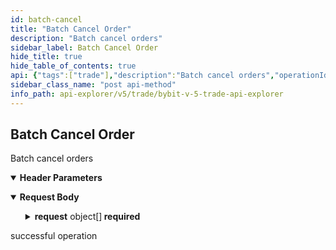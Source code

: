 ```yaml
---
id: batch-cancel
title: "Batch Cancel Order"
description: "Batch cancel orders"
sidebar_label: Batch Cancel Order
hide_title: true
hide_table_of_contents: true
api: {"tags":["trade"],"description":"Batch cancel orders","operationId":"batch-cancel","parameters":[{"name":"apiKey","in":"header","description":"Please pass unified account api key","required":false,"schema":{"type":"string"}},{"name":"secret","in":"header","description":"Please pass unified account api secret","required":false,"schema":{"type":"string"}}],"responses":{"200":{"description":"successful operation"}},"requestBody":{"content":{"application/json":{"schema":{"type":"object","properties":{"category":{"type":"string","enum":["option"],"description":"Product type","example":"option"},"request":{"type":"array","maxItems":10,"items":{"type":"object","properties":{"symbol":{"type":"string","description":"Symbol name","example":"ETH-25JAN23-1600-P"},"orderId":{"type":"string","description":"Either orderId or orderLinkId is required","example":null},"orderLinkId":{"type":"string","description":"Either orderId or orderLinkId is required","example":"option-test-001"}},"required":["symbol"]}}},"required":["category","request"]}}}},"method":"post","path":"/v5/order/cancel-batch","servers":[{"url":"https://api-testnet.bybit.com","description":"Testnet server"}],"jsonRequestBodyExample":{"category":"option","request":[{"symbol":"ETH-25JAN23-1600-P","orderId":null,"orderLinkId":"option-test-001"}]},"info":{"description":"Collection of Trade - v5 Restul API, which covers USDT Perpetual, USDC Perpetual, Inverse Perpetual, Inverse Future, Spot and Option.\n","version":"3.0.0","title":"Bybit v5 trade api explorer"},"postman":{"name":"Batch Cancel Order","description":{"content":"Batch cancel orders","type":"text/plain"},"url":{"path":["v5","order","cancel-batch"],"host":["{{baseUrl}}"],"query":[],"variable":[]},"header":[{"disabled":false,"description":{"content":"Please pass unified account api key","type":"text/plain"},"key":"apiKey","value":""},{"disabled":false,"description":{"content":"Please pass unified account api secret","type":"text/plain"},"key":"secret","value":""},{"key":"Content-Type","value":"application/json"}],"method":"POST","body":{"mode":"raw","raw":"\"\"","options":{"raw":{"language":"json"}}}}}
sidebar_class_name: "post api-method"
info_path: api-explorer/v5/trade/bybit-v-5-trade-api-explorer
---
```



## Batch Cancel Order



Batch cancel orders

<details style={{"marginBottom":"1rem"}} data-collapsed={false} open={true}><summary style={{}}><strong>Header Parameters</strong></summary><div><ul><ParamsItem className={"paramsItem"} param={{"name":"apiKey","in":"header","description":"Please pass unified account api key","required":false,"schema":{"type":"string"}}}></ParamsItem><ParamsItem className={"paramsItem"} param={{"name":"secret","in":"header","description":"Please pass unified account api secret","required":false,"schema":{"type":"string"}}}></ParamsItem></ul></div></details><MimeTabs><TabItem label={"application/json"} value={"application/json-schema"}><details style={{}} data-collapsed={false} open={true}><summary style={{"textAlign":"left"}}><strong>Request Body</strong></summary><div style={{"textAlign":"left","marginLeft":"1rem"}}></div><ul style={{"marginLeft":"1rem"}}><SchemaItem collapsible={false} name={"category"} required={true} schemaDescription={"Product type"} schemaName={"string"} qualifierMessage={"**Possible values:** [`option`]"} defaultValue={undefined}></SchemaItem><SchemaItem collapsible={true} className={"schemaItem"}><details style={{}}><summary style={{}}><strong>request</strong><span style={{"opacity":"0.6"}}> object[]</span><strong style={{"fontSize":"var(--ifm-code-font-size)","color":"var(--openapi-required)"}}> required</strong></summary><div style={{"marginLeft":"1rem"}}><div style={{"marginTop":".5rem","marginBottom":".5rem"}}>

**Possible values:** `<= 10`

</div><SchemaItem collapsible={false} name={"symbol"} required={true} schemaDescription={"Symbol name"} schemaName={"string"} qualifierMessage={undefined} defaultValue={undefined}></SchemaItem><SchemaItem collapsible={false} name={"orderId"} required={false} schemaDescription={"Either orderId or orderLinkId is required"} schemaName={"string"} qualifierMessage={undefined} defaultValue={undefined}></SchemaItem><SchemaItem collapsible={false} name={"orderLinkId"} required={false} schemaDescription={"Either orderId or orderLinkId is required"} schemaName={"string"} qualifierMessage={undefined} defaultValue={undefined}></SchemaItem></div></details></SchemaItem></ul></details></TabItem></MimeTabs><div><ApiTabs><TabItem label={"200"} value={"200"}><div>

successful operation

</div><div></div></TabItem></ApiTabs></div>
      